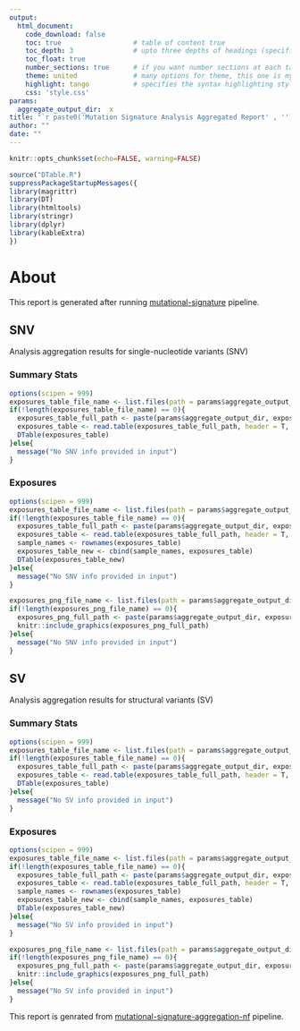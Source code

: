 ```yaml
---
output: 
  html_document:
    code_download: false
    toc: true                  # table of content true
    toc_depth: 3               # upto three depths of headings (specified by #, ## and ###)
    toc_float: true
    number_sections: true      # if you want number sections at each table header
    theme: united              # many options for theme, this one is my favorite.
    highlight: tango           # specifies the syntax highlighting style
    css: 'style.css'
params:
  aggregate_output_dir:  x
title: "`r paste0('Mutation Signature Analysis Aggregated Report' , '') `"
author: ""
date: ""
---
```


```r
knitr::opts_chunk$set(echo=FALSE, warning=FALSE)
```

```r
source("DTable.R")
suppressPackageStartupMessages({
library(magrittr)
library(DT)
library(htmltools)
library(stringr)
library(dplyr)
library(kableExtra)
})
```

# About

This report is generated after running [mutational-signature](https://github.com/lifebit-ai/mutational-signature-nf) pipeline.

## SNV 

Analysis aggregation results for single-nucleotide variants (SNV)

### Summary Stats

```r
options(scipen = 999)
exposures_table_file_name <- list.files(path = params$aggregate_output_dir, pattern = "snv_summaryStats.tsv")
if(!length(exposures_table_file_name) == 0){
  exposures_table_full_path <- paste(params$aggregate_output_dir, exposures_table_file_name, sep="/")
  exposures_table <- read.table(exposures_table_full_path, header = T, sep = "\t")
  DTable(exposures_table)
}else{
  message("No SNV info provided in input")
}
```

### Exposures

```r
options(scipen = 999)
exposures_table_file_name <- list.files(path = params$aggregate_output_dir, pattern = "snv_exposures.tsv")
if(!length(exposures_table_file_name) == 0){
  exposures_table_full_path <- paste(params$aggregate_output_dir, exposures_table_file_name, sep="/")
  exposures_table <- read.table(exposures_table_full_path, header = T, sep = "\t")
  sample_names <- rownames(exposures_table)
  exposures_table_new <- cbind(sample_names, exposures_table)
  DTable(exposures_table_new)
}else{
  message("No SNV info provided in input")
}
```

```r
exposures_png_file_name <- list.files(path = params$aggregate_output_dir, pattern = "snv_exposures.png")
if(!length(exposures_png_file_name) == 0){
  exposures_png_full_path <- paste(params$aggregate_output_dir, exposures_png_file_name, sep="/")
  knitr::include_graphics(exposures_png_full_path)
}else{
  message("No SNV info provided in input")
}
```

## SV 

Analysis aggregation results for structural variants (SV)

### Summary Stats

```r
options(scipen = 999)
exposures_table_file_name <- list.files(path = params$aggregate_output_dir, pattern = "sv_summaryStats.tsv")
if(!length(exposures_table_file_name) == 0){
  exposures_table_full_path <- paste(params$aggregate_output_dir, exposures_table_file_name, sep="/")
  exposures_table <- read.table(exposures_table_full_path, header = T, sep = "\t")
  DTable(exposures_table)
}else{
  message("No SV info provided in input")
}
```

### Exposures

```r
options(scipen = 999)
exposures_table_file_name <- list.files(path = params$aggregate_output_dir, pattern = "sv_exposures.tsv")
if(!length(exposures_table_file_name) == 0){
  exposures_table_full_path <- paste(params$aggregate_output_dir, exposures_table_file_name, sep="/")
  exposures_table <- read.table(exposures_table_full_path, header = T, sep = "\t")
  sample_names <- rownames(exposures_table)
  exposures_table_new <- cbind(sample_names, exposures_table)
  DTable(exposures_table_new)
}else{
  message("No SV info provided in input")
}
```

```r
exposures_png_file_name <- list.files(path = params$aggregate_output_dir, pattern = "sv_exposures.png")
if(!length(exposures_png_file_name) == 0){
  exposures_png_full_path <- paste(params$aggregate_output_dir, exposures_png_file_name, sep="/")
  knitr::include_graphics(exposures_png_full_path)
}else{
  message("No SV info provided in input")
}
```

This report is genrated from [mutational-signature-aggregation-nf](https://github.com/lifebit-ai/mutational-signature-aggregation-nf) pipeline.